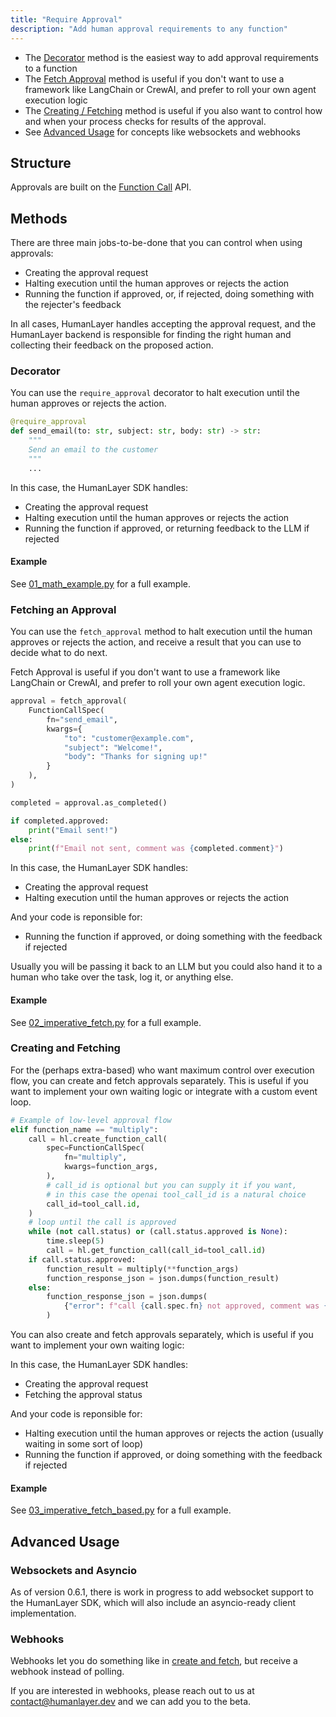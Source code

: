 ```yaml
---
title: "Require Approval"
description: "Add human approval requirements to any function"
---
```


- The [Decorator](#decorator) method is the easiest way to add approval requirements to a function
- The [Fetch Approval](#fetch-approval) method is useful if you don't want to use a framework like LangChain or CrewAI, and prefer to roll your own agent execution logic
- The [Creating / Fetching](#creating-and-fetching) method is useful if you also want to control how and when your process checks for results of the approval.
- See [Advanced Usage](#advanced-usage) for concepts like websockets and webhooks

## Structure

Approvals are built on the [Function Call](/api-reference/function-calls) API.

## Methods

There are three main jobs-to-be-done that you can control when using approvals:

- Creating the approval request
- Halting execution until the human approves or rejects the action
- Running the function if approved, or, if rejected, doing something with the rejecter's feedback

In all cases, HumanLayer handles accepting the approval request, and the HumanLayer backend is
responsible for finding the right human and collecting their feedback on the proposed action.

### Decorator

You can use the `require_approval` decorator to halt execution until the human approves or rejects the action.

```python
@require_approval
def send_email(to: str, subject: str, body: str) -> str:
    """
    Send an email to the customer
    """
    ...
```

In this case, the HumanLayer SDK handles:

- Creating the approval request
- Halting execution until the human approves or rejects the action
- Running the function if approved, or returning feedback to the LLM if rejected

#### Example

See [01_math_example.py](https://github.com/humanlayer/humanlayer/tree/main/examples/openai_client/01_math_example.py) for a full example.

### Fetching an Approval

You can use the `fetch_approval` method to halt execution until the human approves or rejects the action,
and receive a result that you can use to decide what to do next.

<Note type="tip">
  Fetch Approval is useful if you don't want to use a framework like LangChain
  or CrewAI, and prefer to roll your own agent execution logic.
</Note>

```python
approval = fetch_approval(
    FunctionCallSpec(
        fn="send_email",
        kwargs={
            "to": "customer@example.com",
            "subject": "Welcome!",
            "body": "Thanks for signing up!"
        }
    ),
)

completed = approval.as_completed()

if completed.approved:
    print("Email sent!")
else:
    print(f"Email not sent, comment was {completed.comment}")
```

In this case, the HumanLayer SDK handles:

- Creating the approval request
- Halting execution until the human approves or rejects the action

And your code is reponsible for:

- Running the function if approved, or doing something with the feedback if rejected

Usually you will be passing it back to an LLM but you could also hand it to a human who take over the task, log it, or anything else.

#### Example

See [02_imperative_fetch.py](https://github.com/humanlayer/humanlayer/tree/main/examples/openai_client/02_imperative_fetch.py) for a full example.

### Creating and Fetching

For the (perhaps extra-based) who want maximum control over execution flow, you can create and fetch approvals separately.
This is useful if you want to implement your own waiting logic or integrate with a custom event loop.

```python
# Example of low-level approval flow
elif function_name == "multiply":
    call = hl.create_function_call(
        spec=FunctionCallSpec(
            fn="multiply",
            kwargs=function_args,
        ),
        # call_id is optional but you can supply it if you want,
        # in this case the openai tool_call_id is a natural choice
        call_id=tool_call.id,
    )
    # loop until the call is approved
    while (not call.status) or (call.status.approved is None):
        time.sleep(5)
        call = hl.get_function_call(call_id=tool_call.id)
    if call.status.approved:
        function_result = multiply(**function_args)
        function_response_json = json.dumps(function_result)
    else:
        function_response_json = json.dumps(
            {"error": f"call {call.spec.fn} not approved, comment was {call.status.comment}"}
        )
```

You can also create and fetch approvals separately, which is useful if you want to implement your own waiting logic:

In this case, the HumanLayer SDK handles:

- Creating the approval request
- Fetching the approval status

And your code is reponsible for:

- Halting execution until the human approves or rejects the action (usually waiting in some sort of loop)
- Running the function if approved, or doing something with the feedback if rejected

#### Example

See [03_imperative_fetch_based.py](https://github.com/humanlayer/humanlayer/tree/main/examples/openai_client/03_imperative_fetch_based.py) for a full example.

## Advanced Usage

### Websockets and Asyncio

As of version 0.6.1, there is work in progress to add websocket support to the HumanLayer SDK, which will also include an asyncio-ready client implementation.

### Webhooks

Webhooks let you do something like in [create and fetch](#creating-and-fetching), but receive a webhook instead of polling.

If you are interested in webhooks, please reach out to us at contact@humanlayer.dev and we can add you to the beta.
